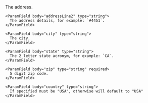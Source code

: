  <Expandable title="Address properties">
    <ParamField body="addressLine1" type="string">
      The address.
    </ParamField>

    <ParamField body="addressLine2" type="string">
      The address details, for example: `#4451`.
    </ParamField>

    <ParamField body="city" type="string">
      The city.
    </ParamField>

    <ParamField body="state" type="string">
      The 2 letter state acronym, for example: `CA`.
    </ParamField>

    <ParamField body="zip" type="string" required>
      5 digit zip code.
    </ParamField>

    <ParamField body="country" type="string">
      If specified must be "USA", otherwise will default to "USA"
    </ParamField>

  </Expandable>
